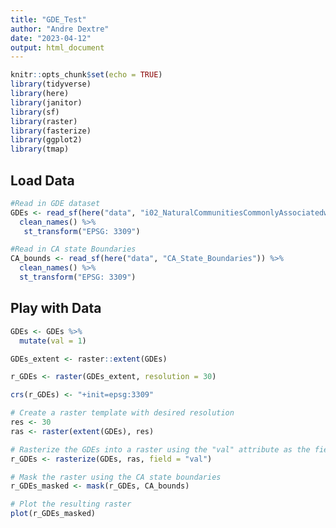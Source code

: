 ```yaml
---
title: "GDE_Test"
author: "Andre Dextre"
date: "2023-04-12"
output: html_document
---
```


```r
knitr::opts_chunk$set(echo = TRUE)
library(tidyverse)
library(here)
library(janitor)
library(sf)
library(raster)
library(fasterize)
library(ggplot2)
library(tmap)
```

## Load Data
```r
#Read in GDE dataset
GDEs <- read_sf(here("data", "i02_NaturalCommunitiesCommonlyAssociatedwithGroundwater_v2_0.gdb")) %>%
  clean_names() %>% 
   st_transform("EPSG: 3309")

#Read in CA state Boundaries
CA_bounds <- read_sf(here("data", "CA_State_Boundaries")) %>%
  clean_names() %>%
  st_transform("EPSG: 3309")

```


## Play with Data
```r
GDEs <- GDEs %>%
  mutate(val = 1)

GDEs_extent <- raster::extent(GDEs)

r_GDEs <- raster(GDEs_extent, resolution = 30)

crs(r_GDEs) <- "+init=epsg:3309"
```

```r
# Create a raster template with desired resolution
res <- 30
ras <- raster(extent(GDEs), res)

# Rasterize the GDEs into a raster using the "val" attribute as the field to fill
r_GDEs <- rasterize(GDEs, ras, field = "val")

# Mask the raster using the CA state boundaries
r_GDEs_masked <- mask(r_GDEs, CA_bounds)

# Plot the resulting raster
plot(r_GDEs_masked)
```

